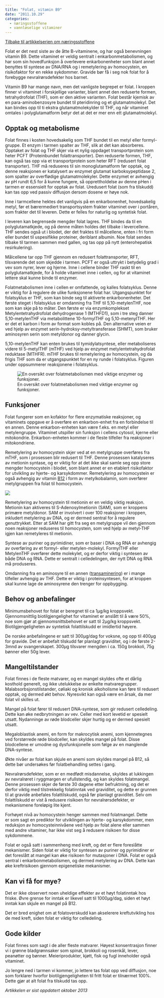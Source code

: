 ```yaml
---
title: "Folat, vitamin B9"
date: "2011.10.29"
categories: 
  - næringsstoffene
  - vannløselige vitaminer
---
```


[Tilbake til artikkelserien om næringsstoffene](../../naeringsstoffer.html)

Folat er det nest siste av de åtte B-vitaminene, og har også benevningen vitamin B9. Dette vitaminet er veldig sentralt i enkarbonmetabolismen, og har som sin hovedfunksjon å overlevere enkarbonenheter som blant annet benyttes til syntese av DNA/RNA og i remetylering av homocystein, en risikofaktor for en rekke sykdommer. Gravide bør få i seg nok folat for å forebygge nevralrørsdefekter hos barnet.

Vitamin B9 har mange navn, men det vanligste begrepet er folat. I kroppen finner vi vitaminet i forskjellige varianter, blant annet den reduserte formen, tetrahydrofolat (THF), som er den aktive varianten. Folat består kjemisk av en para-aminobenzosyre bundet til pteridinring og et glutamatmolekyl. Det kan bindes opp til ti ekstra glutamatmolekylder til THF, og når vitaminet omtales i polyglutamatform betyr det at det er mer enn ett glutamatmolekyl.

## Opptak og metabolisme

Folat finnes i kosten hovedsakelig som THF bundet til en metyl eller formyl-gruppe. Et enzym i tarmen spalter av THF, slik at det kan absorberes. Opptaket av folat og THF skjer via et nylig oppdaget transportprotein som heter PCFT (Proteinbundet folattransporter). Den reduserte formen, THF, kan også tas opp via et transportprotein som heter RFT (redusert folat transporter). THF må reduseres til sin monoglutamatform før opptak, og denne reaksjonen er katalysert av enzymet glutamat karboksypeptidase 2, som spalter av overflødige glutamatmolekyler. Dette enzymet er avhengig av pH rundt 6,5 for å kunne fungere, så opprettholdelse av denne pHen i tarmen er essensielt for opptak av folat. Uredusert folat (som fra tilskudd) kan tas opp ved passiv diffusjon dersom dosene er høye nok.

Inne i tarmcellene hektes det vanligvis på en enkarbonenhet, hovedsakelig metyl, før et bærermediert transportsystem frakter vitaminet over i portåren, som frakter det til leveren. Dette er felles for naturlig og syntetisk folat.

I leveren kan begrensede mengder folat lagres. THF bindes da til en polyglutamatkjede, og på denne måten holdes det tilbake i levercellene. THF sendes også ut i blodet, der det fraktes til målcellene, enten i fri form eller bundet til uspesifikke proteiner, deriblant albumin. Noe folat sendes tilbake til tarmen sammen med gallen, og tas opp på nytt (enterohepatisk resirkulering).

Målcellene tar opp THF gjennom en redusert folattransporter, RFT, tilsvarende det som skjedde i tarmen. PCFT er også uttrykt i betydelig grad i vev som nyrer, lever og hjerne. Inne i cellene binder THF raskt til en polyglutamatkjede, for å holde vitaminet inne i cellen, og for at vitaminet lettere skal kunne binde til enzymer.

Folatmetabolismen inne i cellen er omfattende, og kalles folatsyklus. Denne er viktig for å regulere de ulike funksjonene folat har. Utgangspunktet for folatsyklus er THF, som kan binde seg til aktiverte enkarbonenheter. Det første steget i folatsyklus er omdanning fra THF til 5,10-metylenTHF, noe som kan skje på to måter. Den første er via enzymkomplekset Metylentetrahydrofolat dehydrogenase 1 (MTHFD1), som i tre steg danner 5,10-metylenTHF via metabolittene 10-formylTHF og 5,10-metenylTHF. Her er det et karbon i form av format som kobles på. Den alternative veien er ved hjelp av enzymet serin-hydroksy-metyltransferase (SHMT), som bruker aminosyren serin som metyldonor og danner glycin.

5,10-metylenTHF kan enten brukes til tymidylatsyntese, eller metaboliseres videre til 5-metylTHF (mTHF) ved hjelp av enzymet metylentetrahydrofolat reduktase (MTHFR). mTHF brukes til remetylering av homocystein, og da frigis THF som da er utgangspunktet for en ny runde i folatsyklus. Figuren under oppsummerer reaksjonene i folatsyklus.

![En oversikt over folatmetabolismen med viktige enzymer og funksjoner.](images/clipboard-3149357588.png)

## Funksjoner

Folat fungerer som en kofaktor for flere enzymatiske reaksjoner, og vitaminets oppgave er å overføre en enkarbon-enhet fra en forbindelse til en annen. Denne enkarbon-enheten kan være f.eks. en metyl eller metylengruppe. Vitaminet utspiller sin funksjon i cellens cytosol, kjerne eller mitokondrie. Enkarbon-enheten kommer i de fleste tilfeller fra reaksjoner i mitokondriene.

Remetylering av homocystein skjer ved at en metylgruppe overføres fra mTHF, som i prosessen blir redusert til THF. Denne prosessen katalyseres av metionin syntase, og er viktig for at det ikke skal samle seg opp store mengder homocystein i blodet, som blant annet er en etablert risikofaktor for utvikling av hjerte- og karsykdommer. Remetylering av homocystein er også avhengig av vitamin [B12](kobalamin.qmd) i form av metylkobalamin, som overfører metylgruppen fra folat til homocystein.

![](images/clipboard-938570736.png)

Remetylering av homocystein til metionin er en veldig viktig reaksjon. Metionin kan aktiveres til S-Adenosylmetionin (SAM), som er kroppens primære metyldonor. SAM er involvert i over 100 reaksjoner i kroppen, inkludert metylering av DNA, og er dermed sentral for å regulere genuttrykket. Etter at SAM har gitt fra seg en metylgruppe vil den gjennom noen reaksjoner reduseres til homocystein, som ved hjelp av metyl-THF igjen kan remetyleres til metionin.

Syntese av puriner og pyrimidiner, som er baser i DNA og RNA er avhengig av overføring av et formyl- eller metylen-molekyl. FormylTHF eller MetylenTHF overfører dette molekylet, og er derfor viktig i syntesen av både DNA og RNA. Dette er sentralt i celledelingen, der nytt DNA og RNA må produseres.

Omdanning fra en aminosyre til en annen ([transaminering](../metabolismen/proteinmetabolismen.qmd "Proteinmetabolismen")) er i mange tilfeller avhengig av THF. Dette er viktig i proteinsyntesen, for at kroppen skal kunne lage de aminosyrene den trenger for oppbygging.

## Behov og anbefalinger

Minimumsbehovet for folat er beregnet til ca 1µg/kg kroppsvekt. Gjennomsnittlig biotilgjengelighet for vitaminet er anslått til å være 50%, noe som gjør at gjennomsnittsbehovet er satt til 2µg/kg kroppsvekt. Biotilgjengeligheten av syntetisk folattilskudd er imidlertid høyere.

De norske anbefalingene er satt til 300µg/dag for voksne, og opp til 400µg for gravide. Det er anbefalt tilskudd før planlagt graviditet, og i de første 2-3mnd av svangerskapet. 300µg tilsvarer mengden i ca. 150g brokkoli, 75g bønner eller 50g lever.

## Mangeltilstander

Folat finnes i de fleste matvarer, og en mangel skyldes ofte et dårlig kosthold generelt, og ikke utelukkelse av enkelte matvaregrupper. Malabsorbsjonstilstander, cøliaki og kronisk alkoholisme kan føre til redusert opptak, og dermed økt behov. Nyresvikt kan også være en årsak, da mer folat vil skilles ut.

Mangel på folat fører til redusert DNA-syntese, som gir redusert celledeling. Dette kan øke nedbrytningen av vev. Celler med kort levetid er spesielt utsatt. Nydanninge av røde blodceller skjer hurtig og er dermed spesielt utsatt.

Megaloblastisk anemi, en form for makrocytisk anemi, som kjennetegnes ved forstørrede røde blodceller, kan skyldes mangel på folat. Disse blodcellene er umodne og dysfunksjonelle som følge av en manglende DNA-syntese.

Økte nivåer av folat kan skjule en anemi som skyldes mangel på B12, så dette bør undersøkes før folatbehandling settes i gang.

Nevralrørsdefekter, som er en medfødt misdannelse, skyldes at lukkingen av nevralrøret i ryggmargen er ufullstendig, og kan skyldes folatmangel. Denne prosessen skjer de første 30 dagene etter befruktning, og det er derfor viktig med tilstrekkelig folatinntak ved graviditet, og dette er grunnen til at gravide anbefales folattilskudd, også før planlagt graviditet. Selv om folattilskudd er vist å redusere risikoen for nevralrørsdefekter, er mekanismene foreløpig lite kjent.

Forhøyet nivå av homocystein henger sammen med folatmangel. Dette er som sagt en prediktor for utviklingen av hjerte- og karsykdommer, men reduksjon av homocysteinnivåene ved hjelp av folat alene eller sammen med andre vitaminer, har ikke vist seg å redusere risikoen for disse sykdommene.

Folat er også satt i sammenheng med kreft, og det er flere foreslåtte mekanismer. Siden folat er viktig for syntesen av puriner og pyrimidiner er det foreslått at mangel kan øke risikoen for mutasjoner i DNA. Folat er også sentral i enkarbonmetabolismen, og dermed metylering av DNA. Dette kan øke kreftrisikoen gjennom epigenetiske mekanismer.

## Kan vi få for mye?

Det er ikke observert noen uheldige effekter av et høyt folatinntak hos friske. Øvre grense for inntak er likevel satt til 1000µg/dag, siden et høyt inntak kan skjule en mangel på B12.

Det er bred enighet om at folatoverskudd kan akselerere kreftutvikling hos de med kreft, siden folat er viktig for celledeling.

## Gode kilder

Folat finnes som sagt i de aller fleste matvarer. Høyest konsentrasjon finner vi i grønne bladgrønnsaker som spinat, brokkoli og rosenkål, lever, peanøtter og bønner. Meieriprodukter, kjøtt, fisk og fugl inneholder også vitaminet.

Jo lengre ned i tarmen vi kommer, jo lettere tas folat opp ved diffusjon, noe som forklarer hvorfor biotilgjengeligheten til fritt folat er tilnærmet 100%. Dette gjør at alt folat fra tilskudd tas opp.

*Artikkelen er sist oppdatert oktober 2013*
